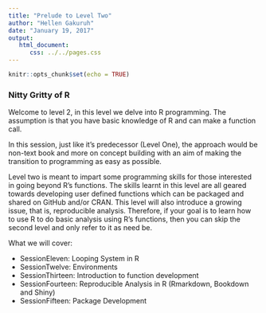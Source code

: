 ```yaml
---
title: "Prelude to Level Two"
author: "Hellen Gakuruh"
date: "January 19, 2017"
output: 
   html_document:
      css: ../../pages.css
---
```


```r
knitr::opts_chunk$set(echo = TRUE)
```

### Nitty Gritty of R

Welcome to level 2, in this level we delve into R programming. The assumption is that you have basic knowledge of R and can make a function call.

In this session, just like it's predecessor (Level One), the approach would be non-text book and more on concept building with an aim of making the transition to programming as easy as possible.

Level two is meant to impart some programming skills for those interested in going beyond R's functions. The skills learnt in this level are all geared towards developing user defined functions which can be packaged and shared on GitHub and/or CRAN. This level will also introduce a growing issue, that is, reproducible analysis. Therefore, if your goal is to learn how to use R to do basic analysis using R's functions, then you can skip the second level and only refer to it as need be.


What we will cover:

* SessionEleven: Looping System in R
* SessionTwelve: Environments
* SessionThirteen: Introduction to function development
* SessionFourteen: Reproducible Analysis in R (Rmarkdown, Bookdown and Shiny) 
* SessionFifteen: Package Development








